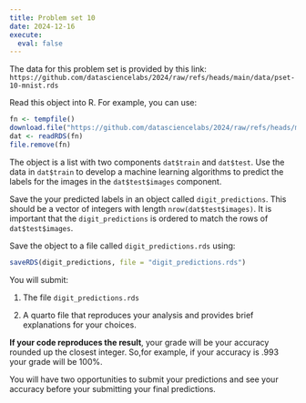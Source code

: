 ```yaml
---
title: Problem set 10
date: 2024-12-16
execute: 
  eval: false
---
```


The data for this problem set is provided by this link: `https://github.com/datasciencelabs/2024/raw/refs/heads/main/data/pset-10-mnist.rds`

Read this object into R. For example, you can use:

```r
fn <- tempfile()
download.file("https://github.com/datasciencelabs/2024/raw/refs/heads/main/data/pset-10-mnist.rds", fn)
dat <- readRDS(fn)
file.remove(fn)
```

The object is a list with two components `dat$train` and `dat$test`. Use the data in `dat$train` to develop a machine learning algorithms to predict the labels for the images in the `dat$test$images` component.

Save the your predicted labels in an object called `digit_predictions`. This should be a vector of integers with length `nrow(dat$test$images)`. It is important that the `digit_predictions` is ordered to match the rows of `dat$test$images`.

Save the object to a file called `digit_predictions.rds` using:

```r
saveRDS(digit_predictions, file = "digit_predictions.rds")
```

You will submit:

1.  The file `digit_predictions.rds`

2.  A quarto file that reproduces your analysis and provides brief explanations for your choices.

**If your code reproduces the result**, your grade will be your accuracy rounded up the closest integer. So,for example, if your accuracy is .993 your grade will be 100%.

You will have two opportunities to submit your predictions and see your accuracy before your submitting your final predictions.
